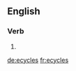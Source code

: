 ==English==

===Verb===
{{head|en|verb form}}

# {{en-third-person singular of|ecycle}}

[[de:ecycles]]
[[fr:ecycles]]